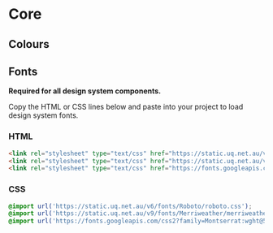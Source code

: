 
# Core

## Colours

<Story id="core-core--colours" />

## Fonts

<strong>Required for all design system components.</strong>

<Story id="core-core--fonts" />

Copy the HTML or CSS lines below and paste into your project to load design system fonts.

### HTML
```html
<link rel="stylesheet" type="text/css" href="https://static.uq.net.au/v6/fonts/Roboto/roboto.css" />
<link rel="stylesheet" type="text/css" href="https://static.uq.net.au/v9/fonts/Merriweather/merriweather.css" />
<link rel="stylesheet" type="text/css" href="https://fonts.googleapis.com/css2?family=Montserrat:wght@500&display=swap" />
```

### CSS
```css
@import url('https://static.uq.net.au/v6/fonts/Roboto/roboto.css');
@import url('https://static.uq.net.au/v9/fonts/Merriweather/merriweather.css');
@import url('https://fonts.googleapis.com/css2?family=Montserrat:wght@500&display=swap');
```
